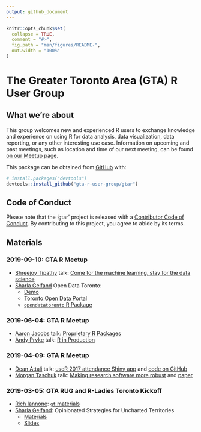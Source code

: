```yaml
---
output: github_document
---
```


<!-- README.md is generated from README.Rmd. Please edit that file -->

```r
knitr::opts_chunk$set(
  collapse = TRUE,
  comment = "#>",
  fig.path = "man/figures/README-",
  out.width = "100%"
)
```

# The Greater Toronto Area (GTA) R User Group

<!-- badges: start -->
<!-- badges: end -->

## What we're about

This group welcomes new and experienced R users to exchange knowledge and experience on using R for data analysis, data visualization, data reporting, or any other interesting use case. Information on upcoming and past meetings, such as location and time of our next meeting, can be found [on our Meetup page](https://www.meetup.com/Greater-Toronto-Area-GTA-R-Users-Group/).

This package can be obtained from [GitHub](https://github.com/) with:

``` r
# install.packages("devtools")
devtools::install_github("gta-r-user-group/gtar")
```

## Code of Conduct

Please note that the 'gtar' project is released with a [Contributor Code of Conduct](CODE_OF_CONDUCT.md). By contributing to this project, you agree to abide by its terms.

## Materials

### 2019-09-10: GTA R Meetup

* [Shreejoy Tipathy](https://triplab.org/) talk: [Come for the machine learning, stay for the data science](https://github.com/gta-r-user-group/gtar/tree/master/2019-09-09/neuroinformatics_data_science.pdf)
* [Sharla Gelfand](https://twitter.com/sharlagelfand) Open Data Toronto:
    * [Demo](https://github.com/gta-r-user-group/gtar/tree/master/2019-09-09/opendatatoronto/opendatatoronto-demo.md)
    * [Toronto Open Data Portal](https://open.toronto.ca/)
    * [`opendatatoronto` R Package](https://sharlagelfand.github.io/opendatatoronto/)

### 2019-06-04: GTA R Meetup

* [Aaron Jacobs](https://unconj.ca/blog/) talk: [Proprietary R Packages](https://github.com/gta-r-user-group/gtar/tree/master/2019-06-04/proprietary-r-packages/presentation.Rmd)
* [Andy Pryke](http://www.andypryke.com/) talk: [R in Production](https://github.com/gta-r-user-group/gtar/tree/master/2019-06-04/R-in-Production/R-in-Production-Andy-Pryke.pdf)

### 2019-04-09: GTA R Meetup

* [Dean Attali](https://deanattali.com/) talk: [useR 2017 attendance Shiny app](https://daattali.com/shiny/user2017/) and [code on GitHub](https://github.com/daattali/user2017)
* [Morgan Taschuk](https://morgantaschuk.com/) talk: [Making research software more robust](https://docs.google.com/presentation/d/1cgFwOn37HDEzIqZIiCI1GVhVv9NS2HPcflp13vNQX0w/edit?usp=sharing) and [paper](https://journals.plos.org/ploscompbiol/article?id=10.1371/journal.pcbi.1005412) 

### 2019-03-05: GTA RUG and R-Ladies Toronto Kickoff

* [Rich Iannone](https://twitter.com/riannone): [`gt` materials](https://github.com/gta-r-user-group/gtar/tree/master/2019-03-05/rich-i)
* [Sharla Gelfand](https://twitter.com/sharlagelfand): Opinionated Strategies for Uncharted Territories
    * [Materials](https://github.com/gta-r-user-group/gtar/tree/master/2019-03-05/opinionated-strategies-for-uncharted-territories)
    * [Slides](https://sharla.party/talks/rladies-rug-kickoff.html#1)
